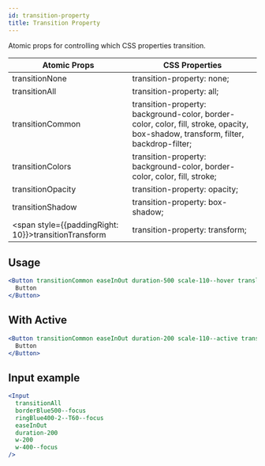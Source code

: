 ```yaml
---
id: transition-property
title: Transition Property
---
```


Atomic props for controlling which CSS properties transition.

| Atomic Props                                                 | CSS Properties                                                                                                                     |
| ------------------------------------------------------------ | ---------------------------------------------------------------------------------------------------------------------------------- |
| transitionNone                                               | transition-property: none;                                                                                                         |
| transitionAll                                                | transition-property: all;                                                                                                          |
| transitionCommon                                             | transition-property: background-color, border-color, color, fill, stroke, opacity, box-shadow, transform, filter, backdrop-filter; |
| transitionColors                                             | transition-property: background-color, border-color, color, fill, stroke;                                                          |
| transitionOpacity                                            | transition-property: opacity;                                                                                                      |
| transitionShadow                                             | transition-property: box-shadow;                                                                                                   |
| <span style={{paddingRight: 10}}>transitionTransform </span> | transition-property: transform;                                                                                                    |

## Usage

```jsx live
<Button transitionCommon easeInOut duration-500 scale-110--hover translateY-10 bgBlue500--hover>
  Button
</Button>
```

## With Active

```jsx live
<Button transitionCommon easeInOut duration-200 scale-110--active translateY-10 bgBlue500--active>
  Button
</Button>
```

## Input example

```jsx live
<Input
  transitionAll
  borderBlue500--focus
  ringBlue400-2--T60--focus
  easeInOut
  duration-200
  w-200
  w-400--focus
/>
```
